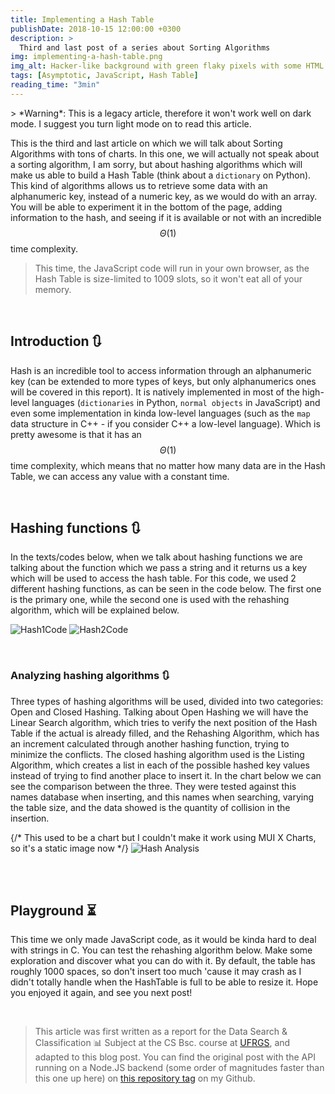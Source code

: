```yaml
---
title: Implementing a Hash Table
publishDate: 2018-10-15 12:00:00 +0300
description: >
  Third and last post of a series about Sorting Algorithms
img: implementing-a-hash-table.png
img_alt: Hacker-like background with green flaky pixels with some HTML and JS code in the foreground
tags: [Asymptotic, JavaScript, Hash Table]
reading_time: "3min"
---
```


<div class="dark-mode-warning">
    > *Warning*: This is a legacy article, therefore it won't work well on dark mode. I suggest you turn light mode on to read this article. <ThemeSetLight/>
</div>

This is the third and last article on which we will talk about Sorting Algorithms with tons of charts. In this one, we will actually not speak about a sorting algorithm, I am sorry, but about hashing algorithms which will make us able to build a Hash Table (think about a `dictionary` on Python). This kind of algorithms allows us to retrieve some data with an alphanumeric key, instead of a numeric key, as we would do with an array. You will be able to experiment it in the bottom of the page, adding information to the hash, and seeing if it is available or not with an incredible $$\Theta(1)$$ time complexity.

> This time, the JavaScript code will run in your own browser, as the Hash Table is size-limited to 1009 slots, so it won't eat all of your memory.

<br/>

## Introduction 🔃

Hash is an incredible tool to access information through an alphanumeric key (can be extended to more types of keys, but only alphanumerics ones will be covered in this report). It is natively implemented in most of the high-level languages (`dictionaries` in Python, `normal objects` in JavaScript) and even some implementation in kinda low-level languages (such as the `map` data structure in C++ - if you consider C++ a low-level language). Which is pretty awesome is that it has an $$\Theta(1)$$ time complexity, which means that no matter how many data are in the Hash Table, we can access any value with a constant time.

<br />

## Hashing functions 🔃

In the texts/codes below, when we talk about hashing functions we are talking about the function which we pass a string and it returns us a key which will be used to access the hash table. For this code, we used 2 different hashing functions, as can be seen in the code below. The first one is the primary one, while the second one is used with the rehashing algorithm, which will be explained below.

![Hash1Code](./assets/hash1.png)
![Hash2Code](./assets/hash2.png)

<br/>

### Analyzing hashing algorithms 🔃

Three types of hashing algorithms will be used, divided into two categories: Open and Closed Hashing. Talking about Open Hashing we will have the Linear Search algorithm, which tries to verify the next position of the Hash Table if the actual is already filled, and the Rehashing Algorithm, which has an increment calculated through another hashing function, trying to minimize the conflicts. The closed hashing algorithm used is the Listing Algorithm, which creates a list in each of the possible hashed key values instead of trying to find another place to insert it. In the chart below we can see the comparison between the three. They were tested against this names database when inserting, and this names when searching, varying the table size, and the data showed is the quantity of collision in the insertion.

{/* This used to be a chart but I couldn't make it work using MUI X Charts, so it's a static image now */}
![Hash Analysis](./assets/hash-analysis.png)

<br/><br/>

## Playground ⏳

This time we only made JavaScript code, as it would be kinda hard to deal with strings in C. You can test the rehashing algorithm below. Make some exploration and discover what you can do with it. By default, the table has roughly 1000 spaces, so don't insert too much 'cause it may crash as I didn't totally handle when the HashTable is full to be able to resize it. Hope you enjoyed it again, and see you next post!

<HashTable client:only="react" />
<br/>

> This article was first written as a report for the Data Search & Classification 📊 Subject at the CS Bsc. course at [UFRGS](http://ufrgs.br), and adapted to this blog post. You can find the original post with the API running on a Node.JS backend (some order of magnitudes faster than this one up here) on [this repository tag](https://github.com/rafaeelaudibert/LaboratoriosCPD.js/tree/nodeJS) on my Github.